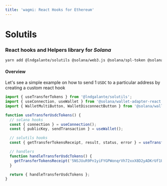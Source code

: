 ```yaml
---
title: 'wagmi: React Hooks for Ethereum'
---
```



# Solutils

### React hooks and Helpers library for _Solana_

```bash
yarn add @lndgalante/solutils @solana/web3.js @solana/spl-token @solana/wallet-adapter-react
```

#### Overview

Let's see a simple example on how to send 1 `USDC` to a particular address by creating a custom react hook

```jsx highlight=1
import { useTransferTokens } from '@lndgalante/solutils';
import { useConnection, useWallet } from '@solana/wallet-adapter-react';
import { WalletMultiButton, WalletDisconnectButton } from '@solana/wallet-adapter-react-ui';

function useTransferUsdcTokens() {
  // solana hooks
  const { connection } = useConnection();
  const { publicKey, sendTransaction } = useWallet();

  // solutils hooks
  const { getTransferTokensReceipt, result, status, error } = useTransferTokens(publicKey, connection, sendTransaction);

  // handlers
  function handleTransferUsdcTokens() {
    getTransferTokensReceipt('5NSJUuR9Pn1yiFYGPWonqrVh72xxX8D2yADKrUf1USRc', 'USDC', 1);
  }

  return { handleTransferUsdcTokens };
}
```
